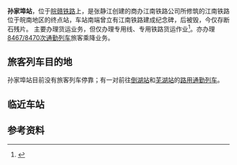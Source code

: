 {{Infobox China railway station 
|车站名称 = 孙家埠站
|图片 =201601孙家埠站站房Sunjiabu Station.JPG
|图片介绍 = 孙家埠站站房和站台，现[[7101/7102次列车|8470次列车]]正在办理通勤旅客乘降业务
|英文名称= Sunjiabu Railway Station
|车站位置 = [[安徽省|安徽省]][[宣城市|宣城市]][[向阳街道_(宣城市)|向阳街道]]
|车站代码= 31322
|电报码 = OJH
|拼音码 = SJB
|坐标 = 
|归属 = [[中国铁路上海局集团有限公司|中国铁路上海局集团有限公司]][[芜湖车务段|芜湖车务段]]
|线路 = [[皖赣铁路|皖赣铁路]]
|车站等级 = 
|股道数目 = 5
|月台数目 = 2
|站台面 = 
}}

'''孙家埠站'''，位于[[皖赣铁路|皖赣铁路]]上，是张静江创建的商办江南铁路公司所修筑的江南铁路位于皖南地区的终点站，车站南端曾立有江南铁路建成纪念碑，后被毁，今仅存断石残片。
主要办理货运业务，但仅办理专用线、专用铁路货运作业<ref>{{Cite web |url=http://hyfw.12306.cn/hyinfo/action/FwcszsAction_index?type=1 |title=中国铁路货运服务中心 货运站点查询 |access-date=2016-01-23 |archive-date=2016-11-06 |archive-url=https://web.archive.org/web/20161106075157/http://hyfw.12306.cn/hyinfo/action/FwcszsAction_index?type=1 |dead-url=no }}</ref>。亦办理[[8467/8468/8470次列车|8467/8470次通勤列车]]旅客乘降业务。

==旅客列车目的地==
孙家埠站目前没有旅客列车停靠；有一对前往[[倒湖站|倒湖站]]和[[芜湖站|芜湖站]]的[[7101/7102次列车|路用通勤列车]]。

==临近车站==
{{start rail box|[[中国铁路|中国铁路]]}}
{{s-inop|[[宣城站|宣城]]|[[宣城站|宣城]]、[[芜湖站|芜湖]]方向}}
{{s-line|[[皖赣铁路|皖赣铁路]]<br />孙家埠站}}
{{s-inop|[[水东站|水东]]|[[黄山站_(安徽)|黄山]]、[[贵溪站|贵溪]]方向}}
{{end box}}

==参考资料==
{{reflist}}
{{commonscat|Sunjiabu Railway Station}}

{{皖赣铁路}}